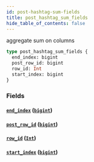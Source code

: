 ```yaml
---
id: post-hashtag-sum-fields
title: post_hashtag_sum_fields
hide_table_of_contents: false
---
```


aggregate sum on columns

```graphql
type post_hashtag_sum_fields {
  end_index: bigint
  post_row_id: bigint
  row_id: Int
  start_index: bigint
}
```

### Fields

#### [`end_index`](#) ([`bigint`](../scalars/bigint))

#### [`post_row_id`](#) ([`bigint`](../scalars/bigint))

#### [`row_id`](#) ([`Int`](../scalars/int))

#### [`start_index`](#) ([`bigint`](../scalars/bigint))
